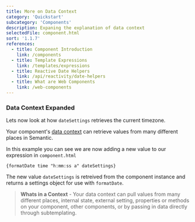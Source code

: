 ```yaml
---
title: More on Data Context
category: 'Quickstart'
subcategory: 'Components'
description: Expaning the explanation of data context
selectedFile: component.html
sort: '1.1.7'
references:
  - title: Component Introduction
    link: /components
  - title: Template Expressions
    link: /templates/expressions
  - title: Reactive Date Helpers
    link: /api/reactivity/date-helpers
  - title: What are Web Components
    link: /web-components
---
```


### Data Context Expanded

Lets now look at how `dateSettings` retrieves the current timezone.

Your component's [data context](/components/rendering#data-context) can retrieve values from many different places in Semantic.

In this example you can see we are now adding a new value to our expression in `component.html`

```sui
{formatDate time "h:mm:ss a" dateSettings}
```

The new value `dateSettings` is retreived from the component instance and returns a settings object for use with `formatDate`.


> **Whats in a Context** - Your data context can pull values from many different places, internal state, external setting, properties or methods on your component, other components, or by passing in data directly through subtemplating.

